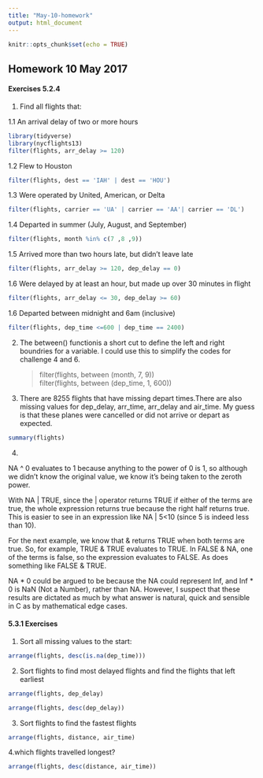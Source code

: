 ```yaml
---
title: "May-10-homework"
output: html_document
---
```


```r
knitr::opts_chunk$set(echo = TRUE)
```

## Homework 10 May 2017

#### Exercises 5.2.4

1. Find all flights that:

1.1 An arrival delay of two or more hours

```r
library(tidyverse)
library(nycflights13)
filter(flights, arr_delay >= 120)
```

1.2 Flew to Houston
```r
filter(flights, dest == 'IAH' | dest == 'HOU')
```

1.3 Were operated by United, American, or Delta
```r
filter(flights, carrier == 'UA' | carrier == 'AA'| carrier == 'DL')
```

1.4 Departed in summer (July, August, and September)
```r
filter(flights, month %in% c(7 ,8 ,9))
```

1.5 Arrived more than two hours late, but didn’t leave late
```r
filter(flights, arr_delay >= 120, dep_delay == 0)
```

1.6 Were delayed by at least an hour, but made up over 30 minutes in flight
```r
filter(flights, arr_delay <= 30, dep_delay >= 60)
```

1.6 Departed between midnight and 6am (inclusive)
```r
filter(flights, dep_time <=600 | dep_time == 2400)
```

2. The between() functionis a short cut to define the left and right boundries for a variable. I could use this to simplify the codes for challenge 4 and 6.

   > filter(flights, between (month, 7, 9))  
   > filter(flights, between (dep_time, 1, 600))

3. There are 8255 flights that have missing depart times.There are also missing values for dep_delay, arr_time, arr_delay and air_time. My guess is that these planes were cancelled or did not arrive or depart as expected.
```r
summary(flights)
```

4. 

NA ^ 0 evaluates to 1 because anything to the power of 0 is 1, so although we didn't know the original value, we know it's being taken to the zeroth power.  

With NA | TRUE, since the | operator returns TRUE if either of the terms are true, the whole expression returns true because the right half returns true. This is easier to see in an expression like NA | 5<10 (since 5 is indeed less than 10).  

For the next example, we know that & returns TRUE when both terms are true. So, for example, TRUE & TRUE evaluates to TRUE. In FALSE & NA, one of the terms is false, so the expression evaluates to FALSE. As does something like FALSE & TRUE.  

NA * 0 could be argued to be because the NA could represent Inf, and Inf * 0 is NaN (Not a Number), rather than NA. However, I suspect that these results are dictated as much by what answer is natural, quick and sensible in C as by mathematical edge cases.

#### 5.3.1 Exercises
1. Sort all missing values to the start:
```r
arrange(flights, desc(is.na(dep_time)))
```

2. Sort flights to find most delayed flights and find the flights that left earliest
```r
arrange(flights, dep_delay)
```

```r
arrange(flights, desc(dep_delay))
```

3. Sort flights to find the fastest flights
```r
arrange(flights, distance, air_time)
```

4.which flights travelled longest?
```r
arrange(flights, desc(distance, air_time))
```

